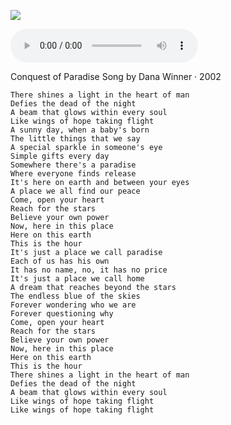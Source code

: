 ![](https://is1-ssl.mzstatic.com/image/thumb/Music4/v4/a2/78/36/a278366d-e3fa-3745-da49-8c11eb192a90/0724358021356_1401x1401_300dpi.tif/300x300bb.webp)
 
```{=html}
<audio controls>
  <source src="horse.ogg" type="audio/ogg">
  <source src="yes/Dana_Winner_Conquest_of_Paradise.mp3" type="audio/mpeg">
Your browser does not support the audio element.
</audio>
```

Conquest of Paradise
Song by Dana Winner ‧ 2002

```
There shines a light in the heart of man
Defies the dead of the night
A beam that glows within every soul
Like wings of hope taking flight
A sunny day, when a baby's born
The little things that we say
A special sparkle in someone's eye
Simple gifts every day
Somewhere there's a paradise
Where everyone finds release
It's here on earth and between your eyes
A place we all find our peace
Come, open your heart
Reach for the stars
Believe your own power
Now, here in this place
Here on this earth
This is the hour
It's just a place we call paradise
Each of us has his own
It has no name, no, it has no price
It's just a place we call home
A dream that reaches beyond the stars
The endless blue of the skies
Forever wondering who we are
Forever questioning why
Come, open your heart
Reach for the stars
Believe your own power
Now, here in this place
Here on this earth
This is the hour
There shines a light in the heart of man
Defies the dead of the night
A beam that glows within every soul
Like wings of hope taking flight
Like wings of hope taking flight
```

<script>!function(r,u,m,b,l,e){r._Rumble=b,r[b]||(r[b]=function(){(r[b]._=r[b]._||[]).push(arguments);if(r[b]._.length==1){l=u.createElement(m),e=u.getElementsByTagName(m)[0],l.async=1,l.src="https://rumble.com/embedJS/u4lxai3"+(arguments[1].video?'.'+arguments[1].video:'')+"/?url="+encodeURIComponent(location.href)+"&args="+encodeURIComponent(JSON.stringify([].slice.apply(arguments))),e.parentNode.insertBefore(l,e)}})}(window, document, "script", "Rumble");</script>

<div id="rumble_v6s08nz"></div>
<script>
Rumble("play", {"video":"v6s08nz","div":"rumble_v6s08nz"});</script>
‎ 
<script>!function(r,u,m,b,l,e){r._Rumble=b,r[b]||(r[b]=function(){(r[b]._=r[b]._||[]).push(arguments);if(r[b]._.length==1){l=u.createElement(m),e=u.getElementsByTagName(m)[0],l.async=1,l.src="https://rumble.com/embedJS/u4lxai3"+(arguments[1].video?'.'+arguments[1].video:'')+"/?url="+encodeURIComponent(location.href)+"&args="+encodeURIComponent(JSON.stringify([].slice.apply(arguments))),e.parentNode.insertBefore(l,e)}})}(window, document, "script", "Rumble");</script>

<div id="rumble_v6ryqpx"></div>
<script>
Rumble("play", {"video":"v6ryqpx","div":"rumble_v6ryqpx"});</script>


